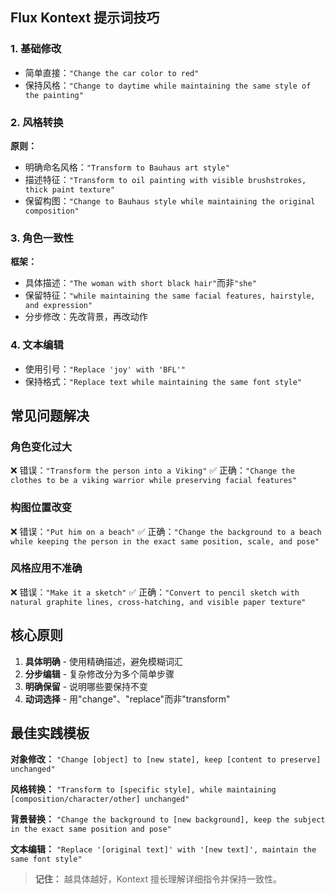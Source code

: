 
## Flux Kontext 提示词技巧

### 1. 基础修改
- 简单直接：`"Change the car color to red"`
- 保持风格：`"Change to daytime while maintaining the same style of the painting"`

### 2. 风格转换
**原则：**
- 明确命名风格：`"Transform to Bauhaus art style"`
- 描述特征：`"Transform to oil painting with visible brushstrokes, thick paint texture"`
- 保留构图：`"Change to Bauhaus style while maintaining the original composition"`

### 3. 角色一致性
**框架：**
- 具体描述：`"The woman with short black hair"`而非`"she"`
- 保留特征：`"while maintaining the same facial features, hairstyle, and expression"`
- 分步修改：先改背景，再改动作

### 4. 文本编辑
- 使用引号：`"Replace 'joy' with 'BFL'"`
- 保持格式：`"Replace text while maintaining the same font style"`

## 常见问题解决

### 角色变化过大
❌ 错误：`"Transform the person into a Viking"`
✅ 正确：`"Change the clothes to be a viking warrior while preserving facial features"`

### 构图位置改变
❌ 错误：`"Put him on a beach"`
✅ 正确：`"Change the background to a beach while keeping the person in the exact same position, scale, and pose"`

### 风格应用不准确
❌ 错误：`"Make it a sketch"`
✅ 正确：`"Convert to pencil sketch with natural graphite lines, cross-hatching, and visible paper texture"`

## 核心原则

1. **具体明确** - 使用精确描述，避免模糊词汇
2. **分步编辑** - 复杂修改分为多个简单步骤
3. **明确保留** - 说明哪些要保持不变
4. **动词选择** - 用"change"、"replace"而非"transform"

## 最佳实践模板

**对象修改：**
`"Change [object] to [new state], keep [content to preserve] unchanged"`

**风格转换：**
`"Transform to [specific style], while maintaining [composition/character/other] unchanged"`

**背景替换：**
`"Change the background to [new background], keep the subject in the exact same position and pose"`

**文本编辑：**
`"Replace '[original text]' with '[new text]', maintain the same font style"`

> **记住：** 越具体越好，Kontext 擅长理解详细指令并保持一致性。